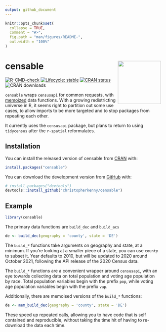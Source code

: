 ```yaml
---
output: github_document
---
```


<!-- README.md is generated from README.Rmd. Please edit that file -->

```r
knitr::opts_chunk$set(
  collapse = TRUE,
  comment = "#>",
  fig.path = "man/figures/README-",
  out.width = "100%"
)
```

# censable <img src='man/figures/logo.png' align="right" height="139" />
<!-- badges: start -->
[![R-CMD-check](https://github.com/christopherkenny/censable/workflows/R-CMD-check/badge.svg)](https://github.com/christopherkenny/censable/actions)
[![Lifecycle: stable](https://img.shields.io/badge/lifecycle-stable-brightgreen.svg)](https://lifecycle.r-lib.org/articles/stages.html#stable)
[![CRAN status](https://www.r-pkg.org/badges/version/censable)](https://CRAN.R-project.org/package=censable)
![CRAN downloads](http://cranlogs.r-pkg.org/badges/grand-total/censable)
<!-- badges: end -->

`censable` wraps `censusapi` for common requests, with [memoized](https://github.com/r-lib/memoise) data functions. With a growing redistricting universe in R, it seems right to partition out some use cases, to allow imports to be more targeted and to stop packages from repeating each other.

It currently uses the `censusapi` package, but plans to return to using `tidycensus` after the `r-spatial` reformulates.

## Installation

You can install the released version of censable from [CRAN](https://CRAN.R-project.org) with:

``` r
install.packages("censable")
```
You can download the development version from [GitHub](https://github.com/) with:

``` r
# install.packages("devtools")
devtools::install_github("christopherkenny/censable")
```
## Example
```r
library(censable)
```

The primary data functions are `build_dec` and `build_acs`
```r
de <- build_dec(geography = 'county', state = 'DE')
```
The `build_*` functions take arguments on geography and state, at a minimum. If you're looking at a smaller piece of a state, you can use `county` to subset it. Year defaults to 2010, but will be updated to 2020 around October 2021, following the API release of the 2020 Census data.

The `build_*` functions are a convenient wrapper around `censusapi`, with an eye towards collecting data on total population and voting age population by race. Total population variables begin with the prefix `pop`, while voting age population variables begin with the prefix `vap`. 

Additionally, there are memoised versions of the `build_*` functions:
```r
de <- mem_build_dec(geography = 'county', state = 'DE')
```
These speed up repeated calls, allowing you to have code that is self contained and reproducible, without taking the time hit of having to re-download the data each time.

